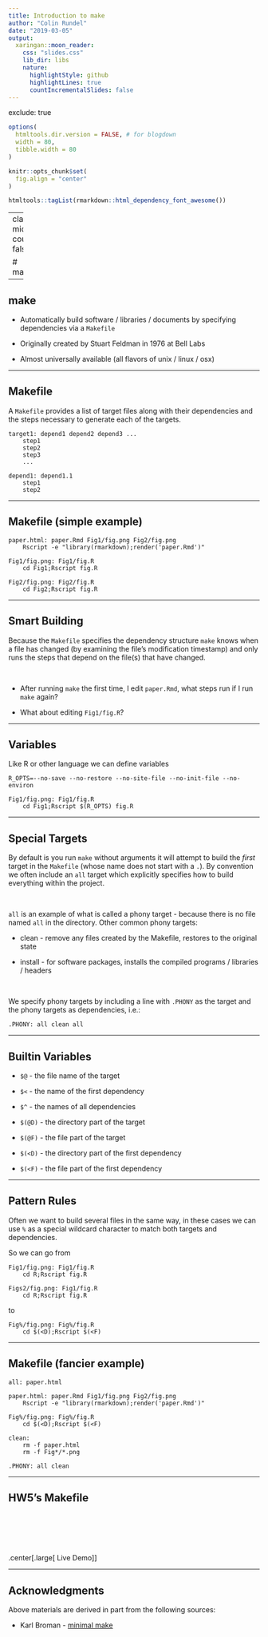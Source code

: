 ```yaml
---
title: Introduction to make
author: "Colin Rundel"
date: "2019-03-05"
output:
  xaringan::moon_reader:
    css: "slides.css"
    lib_dir: libs
    nature:
      highlightStyle: github
      highlightLines: true
      countIncrementalSlides: false
---
```

exclude: true

```r
options(
  htmltools.dir.version = FALSE, # for blogdown
  width = 80,
  tibble.width = 80
)

knitr::opts_chunk$set(
  fig.align = "center"
)

htmltools::tagList(rmarkdown::html_dependency_font_awesome())
```

---
class: middle
count: false

# make

---

## make

* Automatically build software / libraries / documents by specifying dependencies via a `Makefile`

* Originally created by Stuart Feldman in 1976 at Bell Labs

* Almost universally available (all flavors of unix / linux / osx)

---

## Makefile

A `Makefile` provides a list of target files along with their dependencies and the steps necessary to generate each of the targets.

```
target1: depend1 depend2 depend3 ...
    step1
    step2
    step3
    ...

depend1: depend1.1
    step1
    step2
```

---

## Makefile (simple example)

```make
paper.html: paper.Rmd Fig1/fig.png Fig2/fig.png
    Rscript -e "library(rmarkdown);render('paper.Rmd')"

Fig1/fig.png: Fig1/fig.R
    cd Fig1;Rscript fig.R

Fig2/fig.png: Fig2/fig.R
    cd Fig2;Rscript fig.R
```

---

## Smart Building

Because the `Makefile` specifies the dependency structure `make` knows when a file has changed (by examining the file's modification timestamp) and only runs the steps that depend on the file(s) that have changed.

<br />

* After running `make` the first time, I edit `paper.Rmd`, what steps run if I run `make` again?

* What about editing `Fig1/fig.R`?

---

## Variables

Like R or other language we can define variables

```make
R_OPTS=--no-save --no-restore --no-site-file --no-init-file --no-environ

Fig1/fig.png: Fig1/fig.R
    cd Fig1;Rscript $(R_OPTS) fig.R
```

---

## Special Targets

By default is you run `make` without arguments it will attempt to build the *first* target in the `Makefile` (whose name does not start with a `.`). By convention we often include an `all` target which explicitly specifies how to build everything within the project.

<br />

`all` is an example of what is called a phony target - because there is no file named `all` in the directory. Other common phony targets:

* clean - remove any files created by the Makefile, restores to the original state

* install - for software packages, installs the compiled programs / libraries / headers

<br />


We specify phony targets by including a line with `.PHONY` as the target and the phony targets as dependencies, i.e.:

```make
.PHONY: all clean all
```

---

## Builtin Variables

* `$@` - the file name of the target

* `$<` - the name of the first dependency

* `$^` - the names of all dependencies

* `$(@D)` - the directory part of the target

* `$(@F)` - the file part of the target

* `$(<D)` - the directory part of the first dependency

* `$(<F)` - the file part of the first dependency

---

## Pattern Rules

Often we want to build several files in the same way, in these cases we can use `%` as a special wildcard character to match both targets and dependencies.

So we can go from

```make
Fig1/fig.png: Fig1/fig.R
    cd R;Rscript fig.R

Figs2/fig.png: Fig1/fig.R
    cd R;Rscript fig.R
```

to

```make
Fig%/fig.png: Fig%/fig.R
    cd $(<D);Rscript $(<F)
```

---

## Makefile (fancier example)

```make
all: paper.html

paper.html: paper.Rmd Fig1/fig.png Fig2/fig.png
    Rscript -e "library(rmarkdown);render('paper.Rmd')"

Fig%/fig.png: Fig%/fig.R
    cd $(<D);Rscript $(<F)

clean:
    rm -f paper.html
    rm -f Fig*/*.png

.PHONY: all clean
```

---

## HW5's Makefile

<br/> <br/> <br/> <br/>

.center[.large[
Live Demo
]]

---

## Acknowledgments

Above materials are derived in part from the following sources:

* Karl Broman - [minimal make](http://kbroman.org/minimal_make/)
